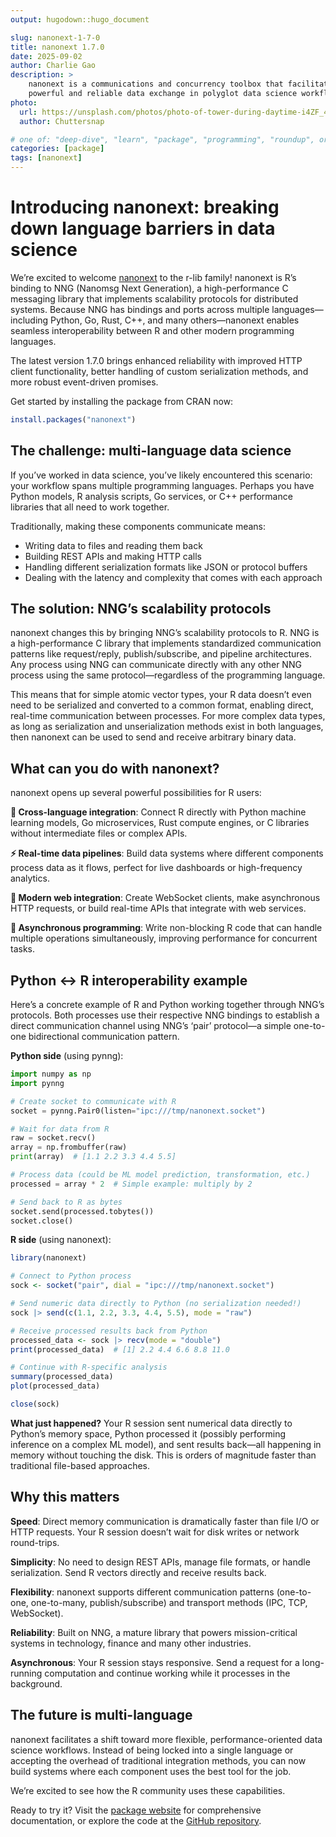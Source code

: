 ```yaml
---
output: hugodown::hugo_document

slug: nanonext-1-7-0
title: nanonext 1.7.0
date: 2025-09-02
author: Charlie Gao
description: >
    nanonext is a communications and concurrency toolbox that facilitates fast,
    powerful and reliable data exchange in polyglot data science workflows.
photo:
  url: https://unsplash.com/photos/photo-of-tower-during-daytime-i4ZF_4FTLL4
  author: Chuttersnap

# one of: "deep-dive", "learn", "package", "programming", "roundup", or "other"
categories: [package] 
tags: [nanonext]
---
```


<!--
TODO:
* [x] Look over / edit the post's title in the yaml
* [x] Edit (or delete) the description; note this appears in the Twitter card
* [x] Pick category and tags (see existing with `hugodown::tidy_show_meta()`)
* [x] Find photo & update yaml metadata
* [x] Create `thumbnail-sq.jpg`; height and width should be equal
* [x] Create `thumbnail-wd.jpg`; width should be >5x height
* [x] `hugodown::use_tidy_thumbnails()`
* [x] Add intro sentence, e.g. the standard tagline for the package
* [x] `usethis::use_tidy_thanks()`
-->

# Introducing nanonext: breaking down language barriers in data science

We're excited to welcome [nanonext](https://nanonext.r-lib.org) to the r-lib family! nanonext is R's binding to NNG (Nanomsg Next Generation), a high-performance C messaging library that implements scalability protocols for distributed systems. Because NNG has bindings and ports across multiple languages—including Python, Go, Rust, C++, and many others—nanonext enables seamless interoperability between R and other modern programming languages.

The latest version 1.7.0 brings enhanced reliability with improved HTTP client functionality, better handling of custom serialization methods, and more robust event-driven promises.

Get started by installing the package from CRAN now:

```r
install.packages("nanonext")
```

## The challenge: multi-language data science

If you've worked in data science, you've likely encountered this scenario: your workflow spans multiple programming languages. Perhaps you have Python models, R analysis scripts, Go services, or C++ performance libraries that all need to work together.

Traditionally, making these components communicate means:

- Writing data to files and reading them back
- Building REST APIs and making HTTP calls 
- Handling different serialization formats like JSON or protocol buffers
- Dealing with the latency and complexity that comes with each approach

## The solution: NNG's scalability protocols

nanonext changes this by bringing NNG's scalability protocols to R. NNG is a high-performance C library that implements standardized communication patterns like request/reply, publish/subscribe, and pipeline architectures. Any process using NNG can communicate directly with any other NNG process using the same protocol—regardless of the programming language.

This means that for simple atomic vector types, your R data doesn't even need to be serialized and converted to a common format, enabling direct, real-time communication between processes. For more complex data types, as long as serialization and unserialization methods exist in both languages, then nanonext can be used to send and receive arbitrary binary data.

## What can you do with nanonext?

nanonext opens up several powerful possibilities for R users:

**🔗 Cross-language integration**: Connect R directly with Python machine learning models, Go microservices, Rust compute engines, or C libraries without intermediate files or complex APIs.

**⚡ Real-time data pipelines**: Build data systems where different components process data as it flows, perfect for live dashboards or high-frequency analytics.

**📡 Modern web integration**: Create WebSocket clients, make asynchronous HTTP requests, or build real-time APIs that integrate with web services.

**🚀 Asynchronous programming**: Write non-blocking R code that can handle multiple operations simultaneously, improving performance for concurrent tasks.

## Python ↔ R interoperability example

Here's a concrete example of R and Python working together through NNG's protocols. Both processes use their respective NNG bindings to establish a direct communication channel using NNG's 'pair' protocol—a simple one-to-one bidirectional communication pattern.

**Python side** (using pynng):
```python
import numpy as np
import pynng

# Create socket to communicate with R
socket = pynng.Pair0(listen="ipc:///tmp/nanonext.socket")

# Wait for data from R
raw = socket.recv()
array = np.frombuffer(raw)
print(array)  # [1.1 2.2 3.3 4.4 5.5]

# Process data (could be ML model prediction, transformation, etc.)
processed = array * 2  # Simple example: multiply by 2

# Send back to R as bytes
socket.send(processed.tobytes())
socket.close()
```

**R side** (using nanonext):
```r
library(nanonext)

# Connect to Python process
sock <- socket("pair", dial = "ipc:///tmp/nanonext.socket")

# Send numeric data directly to Python (no serialization needed!)
sock |> send(c(1.1, 2.2, 3.3, 4.4, 5.5), mode = "raw")

# Receive processed results back from Python
processed_data <- sock |> recv(mode = "double")
print(processed_data)  # [1] 2.2 4.4 6.6 8.8 11.0

# Continue with R-specific analysis
summary(processed_data)
plot(processed_data)

close(sock)
```

**What just happened?** Your R session sent numerical data directly to Python's memory space, Python processed it (possibly performing inference on a complex ML model), and sent results back—all happening in memory without touching the disk. This is orders of magnitude faster than traditional file-based approaches.

## Why this matters

**Speed**: Direct memory communication is dramatically faster than file I/O or HTTP requests. Your R session doesn't wait for disk writes or network round-trips.

**Simplicity**: No need to design REST APIs, manage file formats, or handle serialization. Send R vectors directly and receive results back.

**Flexibility**: nanonext supports different communication patterns (one-to-one, one-to-many, publish/subscribe) and transport methods (IPC, TCP, WebSocket).

**Reliability**: Built on NNG, a mature library that powers mission-critical systems in technology, finance and many other industries.

**Asynchronous**: Your R session stays responsive. Send a request for a long-running computation and continue working while it processes in the background.

## The future is multi-language

nanonext facilitates a shift toward more flexible, performance-oriented data science workflows. Instead of being locked into a single language or accepting the overhead of traditional integration methods, you can now build systems where each component uses the best tool for the job.

We're excited to see how the R community uses these capabilities.

Ready to try it? Visit the [package website](https://nanonext.r-lib.org) for comprehensive documentation, or explore the code at the [GitHub repository](https://github.com/r-lib/nanonext).
